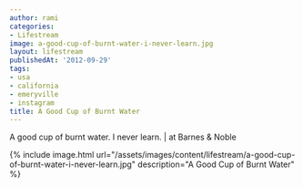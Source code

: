 ```yaml
---
author: rami
categories:
- Lifestream
image: a-good-cup-of-burnt-water-i-never-learn.jpg
layout: lifestream
publishedAt: '2012-09-29'
tags:
- usa
- california
- emeryville
- instagram
title: A Good Cup of Burnt Water
---
```


A good cup of burnt water. I never learn.  | at Barnes & Noble

{% include image.html url="/assets/images/content/lifestream/a-good-cup-of-burnt-water-i-never-learn.jpg" description="A Good Cup of Burnt Water" %}